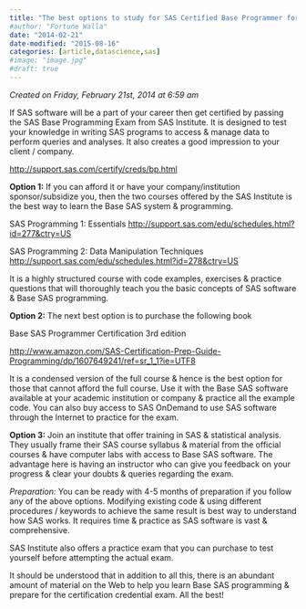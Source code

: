 ```yaml
---
title: "The best options to study for SAS Certified Base Programmer for SAS 9 Credential"
#author: "Fortune Walla"
date: "2014-02-21"
date-modified: "2015-08-16"
categories: [article,datascience,sas]
#image: "image.jpg"
#draft: true
---
```


*Created on Friday, February 21st, 2014 at 6:59 am*

If SAS software will be a part of your career then get certified by passing the SAS Base Programming Exam from SAS Institute. It is designed to test your knowledge in writing SAS programs to access & manage data to perform queries and analyses. It also creates a good impression to your client / company.

<http://support.sas.com/certify/creds/bp.html>

**Option 1:** If you can afford it or have your company/institution sponsor/subsidize you, then the two courses offered by the SAS Institute is the best way to learn the Base SAS system & programming.

SAS Programming 1: Essentials
<http://support.sas.com/edu/schedules.html?id=277&ctry=US>

SAS Programming 2: Data Manipulation Techniques
<http://support.sas.com/edu/schedules.html?id=278&ctry=US>

It is a highly structured course with code examples, exercises & practice questions that will thoroughly teach you the basic concepts of SAS software & Base SAS programming.

**Option 2:** The next best option is to purchase the following book

Base SAS Programmer Certification 3rd edition

<http://www.amazon.com/SAS-Certification-Prep-Guide-Programming/dp/1607649241/ref=sr_1_1?ie=UTF8>

It is a condensed version of the full course & hence is the best option for those that cannot afford the full course. Use it with the Base SAS software available at your academic institution or company & practice all the example code. You can also buy access to SAS OnDemand to use SAS software through the Internet to practice for the exam.

**Option 3:** Join an institute that offer training in SAS & statistical analysis. They usually frame their SAS course syllabus & material from the official courses & have computer labs with access to Base SAS software. The advantage here is having an instructor who can give you feedback on your progress & clear your doubts & queries regarding the exam.

*Preparation:* You can be ready with 4-5 months of preparation if you follow any of the above options. Modifying existing code & using different procedures / keywords to achieve the same result is best way to understand how SAS works. It requires time & practice as SAS software is vast & comprehensive.

SAS Institute also offers a practice exam that you can purchase to test yourself before attempting the actual exam.

It should be understood that in addition to all this, there is an abundant amount of material on the Web to help you learn Base SAS programming & prepare for the certification credential exam. All the best!